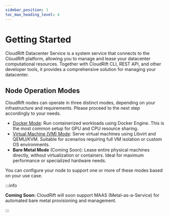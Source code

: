 ```yaml
---
sidebar_position: 1
toc_max_heading_level: 4
---
```



# Getting Started

CloudRift Datacenter Service is a system service that connects to the CloudRift platform, allowing
you to manage and lease your datacenter computational resources. Together with CloudRift CLI,
REST API, and other developer tools, it provides a comprehensive solution for managing your datacenter.

## Node Operation Modes

CloudRift nodes can operate in three distinct modes, depending on your infrastructure and requirements.
Please proceed to the next step accordingly to your needs.

- [Docker Mode](./docker): Run containerized workloads using Docker Engine. This is the most common setup for GPU and CPU resource sharing.
- [Virtual Machine (VM) Mode](./vm): Serve virtual machines using Libvirt and QEMU/KVM. Suitable for scenarios requiring full VM isolation or custom OS environments.
- **Bare Metal Mode** (Coming Soon): Lease entire physical machines directly, without virtualization or containers. Ideal for maximum performance or specialized hardware needs.

You can configure your node to support one or more of these modes based on your use case.

:::info

**Coming Soon:** CloudRift will soon support MAAS (Metal-as-a-Service) for automated bare metal provisioning and management.

:::
